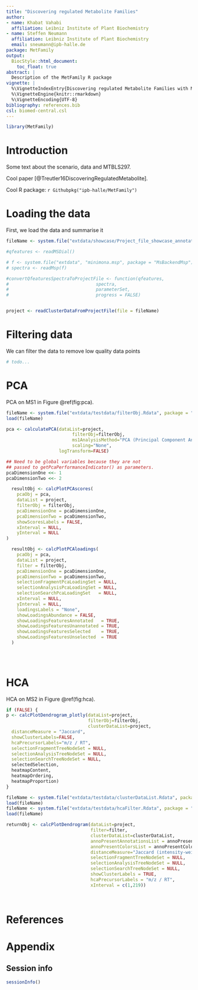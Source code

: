 ```yaml
---
title: "Discovering regulated Metabolite Families"
author:
- name: Khabat Vahabi
  affiliation: Leibniz Institute of Plant Biochemistry
- name: Steffen Neumann
  affiliation: Leibniz Institute of Plant Biochemistry
  email: sneumann@ipb-halle.de
package: MetFamily
output:
  BiocStyle::html_document:
    toc_float: true
abstract: |
  Description of the MetFamily R package
vignette: |
  %\VignetteIndexEntry{Discovering regulated Metabolite Families with MetFamily}
  %\VignetteEngine{knitr::rmarkdown}
  %\VignetteEncoding{UTF-8}
bibliography: references.bib
csl: biomed-central.csl
---
```


```r
library(MetFamily)
```

# Introduction

Some text about the scenario, data and MTBLS297.

Cool paper [@Treutler16DiscoveringRegulatedMetabolite].
 
Cool R package: `r Githubpkg("ipb-halle/MetFamily")`



# Loading the data

First, we load the data and summarise it

```r

fileName <- system.file("extdata/showcase/Project_file_showcase_annotated.csv.gz", package = "MetFamily")

#qfeatures <- readMSDial()

# f <- system.file("extdata", "minimona.msp", package = "MsBackendMsp") ## Change to MetFamily example files
# spectra <- readMsp(f)

#convertQfeaturesSpectraToProjectFile <- function(qfeatures, 
#                                 spectra, 
#                                 parameterSet, 
#                                 progress = FALSE)


project <- readClusterDataFromProjectFile(file = fileName)

```

# Filtering data

We can filter the data to remove low quality data points

```r

# todo...

```


# PCA

PCA on MS1 in Figure \@ref(fig:pca). 

```r
fileName <- system.file("extdata/testdata/filterObj.Rdata", package = "MetFamily")
load(fileName) 

pca <- calculatePCA(dataList=project, 
                         filterObj=filterObj, 
                         ms1AnalysisMethod="PCA (Principal Component Analysis)", 
                         scaling="None", 
                    logTransform=FALSE)

## Need to be global variables because they are not 
## passed to getPcaPerformanceIndicator() as parameters. 
pcaDimensionOne <<- 1
pcaDimensionTwo <<- 2

  resultObj <- calcPlotPCAscores(
    pcaObj = pca, 
    dataList = project, 
    filterObj = filterObj,
    pcaDimensionOne = pcaDimensionOne, 
    pcaDimensionTwo = pcaDimensionTwo, 
    showScoresLabels = FALSE, 
    xInterval = NULL, 
    yInterval = NULL
)

  resultObj <- calcPlotPCAloadings(
    pcaObj = pca, 
    dataList = project, 
    filter = filterObj, 
    pcaDimensionOne = pcaDimensionOne, 
    pcaDimensionTwo = pcaDimensionTwo, 
    selectionFragmentPcaLoadingSet = NULL,
    selectionAnalysisPcaLoadingSet = NULL,
    selectionSearchPcaLoadingSet   = NULL,
    xInterval = NULL, 
    yInterval = NULL,
    loadingsLabels = "None", 
    showLoadingsAbundance = FALSE, 
    showLoadingsFeaturesAnnotated   = TRUE,
    showLoadingsFeaturesUnannotated = TRUE,
    showLoadingsFeaturesSelected    = TRUE,
    showLoadingsFeaturesUnselected  = TRUE
  )

    
    
```

# HCA

HCA on MS2 in Figure \@ref(fig:hca). 

```r

if (FALSE) {
p <- calcPlotDendrogram_plotly(dataList=project, 
                               filterObj=filterObj, 
                               clusterDataList=project, 
  distanceMeasure = "Jaccard", 
  showClusterLabels=FALSE, 
  hcaPrecursorLabels="m/z / RT", 
  selectionFragmentTreeNodeSet = NULL, 
  selectionAnalysisTreeNodeSet = NULL, 
  selectionSearchTreeNodeSet = NULL, 
  selectedSelection, 
  heatmapContent, 
  heatmapOrdering, 
  heatmapProportion)
}

fileName <- system.file("extdata/testdata/clusterDataList.Rdata", package = "MetFamily")
load(fileName) 
fileName <- system.file("extdata/testdata/hcaFilter.Rdata", package = "MetFamily")
load(fileName) 

returnObj <- calcPlotDendrogram(dataList=project, 
                                filter=filter, 
                                clusterDataList=clusterDataList, 
                                annoPresentAnnotationsList = annoPresentAnnotationsList ,
                                annoPresentColorsList = annoPresentColorsList,
                                distanceMeasure="Jaccard (intensity-weighted)", 
                                selectionFragmentTreeNodeSet = NULL, 
                                selectionAnalysisTreeNodeSet = NULL, 
                                selectionSearchTreeNodeSet = NULL, 
                                showClusterLabels = TRUE, 
                                hcaPrecursorLabels = "m/z / RT", 
                                xInterval = c(1,219))

  
```

# References {.unnumbered}

<div id="refs"></div>

# Appendix {.unnumbered}

## Session info

```r
sessionInfo()
```

